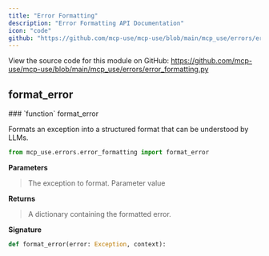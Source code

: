 ```yaml
---
title: "Error Formatting"
description: "Error Formatting API Documentation"
icon: "code"
github: "https://github.com/mcp-use/mcp-use/blob/main/mcp_use/errors/error_formatting.py"
---
```



<Callout type="info" title="Source Code">
View the source code for this module on GitHub: <a href='https://github.com/mcp-use/mcp-use/blob/main/mcp_use/errors/error_formatting.py' target='_blank' rel='noopener noreferrer'>https://github.com/mcp-use/mcp-use/blob/main/mcp_use/errors/error_formatting.py</a>
</Callout>


## format_error
<Card type="info">
### `function` format_error

Formats an exception into a structured format that can be understood by LLMs.


```python
from mcp_use.errors.error_formatting import format_error
```

**Parameters**
><ParamField body="error" type="Exception" required="True" >   The exception to format. </ParamField>
><ParamField body="context" required="True" >   Parameter value </ParamField>

**Returns**
><ResponseField name="returns" type="dict" >A dictionary containing the formatted error.</ResponseField>

**Signature**
```python wrap
def format_error(error: Exception, context):
```

</Card>
